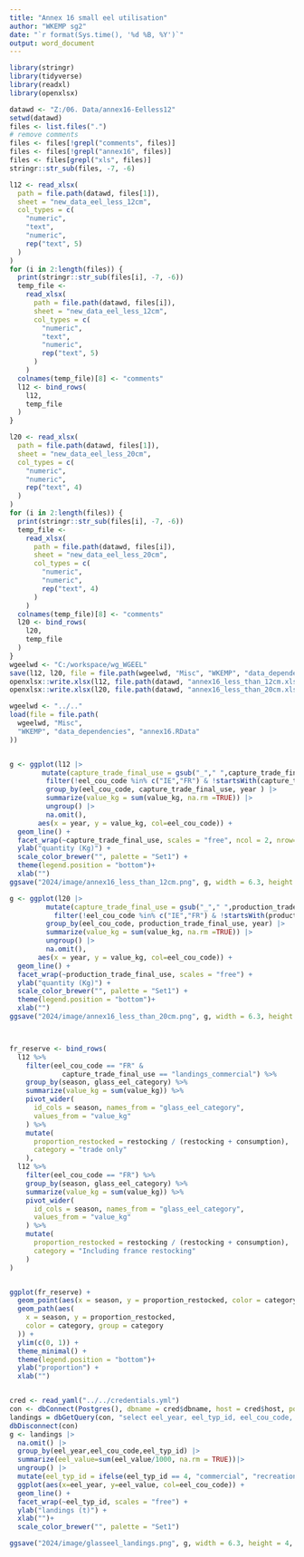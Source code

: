```yaml
---
title: "Annex 16 small eel utilisation"
author: "WKEMP sg2"
date: "`r format(Sys.time(), '%d %B, %Y')`"
output: word_document
---
```



```r
library(stringr)
library(tidyverse)
library(readxl)
library(openxlsx)
```
```r
datawd <- "Z:/06. Data/annex16-Eelless12"
setwd(datawd)
files <- list.files(".")
# remove comments
files <- files[!grepl("comments", files)]
files <- files[!grepl("annex16", files)]
files <- files[grepl("xls", files)]
stringr::str_sub(files, -7, -6)

l12 <- read_xlsx(
  path = file.path(datawd, files[1]),
  sheet = "new_data_eel_less_12cm",
  col_types = c(
    "numeric",
    "text",
    "numeric",
    rep("text", 5)
  )
)
for (i in 2:length(files)) {
  print(stringr::str_sub(files[i], -7, -6))
  temp_file <-
    read_xlsx(
      path = file.path(datawd, files[i]),
      sheet = "new_data_eel_less_12cm",
      col_types = c(
        "numeric",
        "text",
        "numeric",
        rep("text", 5)
      )
    )
  colnames(temp_file)[8] <- "comments"
  l12 <- bind_rows(
    l12,
    temp_file
  )
}

l20 <- read_xlsx(
  path = file.path(datawd, files[1]),
  sheet = "new_data_eel_less_20cm",
  col_types = c(
    "numeric",
    "numeric",
    rep("text", 4)
  )
)
for (i in 2:length(files)) {
  print(stringr::str_sub(files[i], -7, -6))
  temp_file <-
    read_xlsx(
      path = file.path(datawd, files[i]),
      sheet = "new_data_eel_less_20cm",
      col_types = c(
        "numeric",
        "numeric",
        rep("text", 4)
      )
    )
  colnames(temp_file)[8] <- "comments"
  l20 <- bind_rows(
    l20,
    temp_file
  )
}
wgeelwd <- "C:/workspace/wg_WGEEL"
save(l12, l20, file = file.path(wgeelwd, "Misc", "WKEMP", "data_dependencies", "annex16.RData"))
openxlsx::write.xlsx(l12, file.path(datawd, "annex16_less_than_12cm.xlsx"))
openxlsx::write.xlsx(l20, file.path(datawd, "annex16_less_than_20cm.xlsx"))
```


```r
wgeelwd <- "../.."
load(file = file.path(
  wgeelwd, "Misc",
  "WKEMP", "data_dependencies", "annex16.RData"
))


g <- ggplot(l12 |> 
        mutate(capture_trade_final_use = gsub("_"," ",capture_trade_final_use)) |>
         filter(!eel_cou_code %in% c("IE","FR") & !startsWith(capture_trade_final_use, "landings")) |>
         group_by(eel_cou_code, capture_trade_final_use, year ) |>
         summarize(value_kg = sum(value_kg, na.rm =TRUE)) |>
         ungroup() |>
         na.omit(),
       aes(x = year, y = value_kg, col=eel_cou_code)) +
  geom_line() +
  facet_wrap(~capture_trade_final_use, scales = "free", ncol = 2, nrow=3) +
  ylab("quantity (Kg)") +
  scale_color_brewer("", palette = "Set1") +
  theme(legend.position = "bottom")+
  xlab("")
ggsave("2024/image/annex16_less_than_12cm.png", g, width = 6.3, height = 6.3, units = "in", dpi = 300)

g <- ggplot(l20 |> 
         mutate(capture_trade_final_use = gsub("_"," ",production_trade_final_use)) |>
           filter(!eel_cou_code %in% c("IE","FR") & !startsWith(production_trade_final_use, "trade")) |>
         group_by(eel_cou_code, production_trade_final_use, year) |>
         summarize(value_kg = sum(value_kg, na.rm =TRUE)) |>
         ungroup() |>
         na.omit(),
       aes(x = year, y = value_kg, col=eel_cou_code)) +
  geom_line() +
  facet_wrap(~production_trade_final_use, scales = "free") +
  ylab("quantity (Kg)") +
  scale_color_brewer("", palette = "Set1") +
  theme(legend.position = "bottom")+
  xlab("")
ggsave("2024/image/annex16_less_than_20cm.png", g, width = 6.3, height = 4, units = "in", dpi = 300)



fr_reserve <- bind_rows(
  l12 %>%
    filter(eel_cou_code == "FR" &
             capture_trade_final_use == "landings_commercial") %>%
    group_by(season, glass_eel_category) %>%
    summarize(value_kg = sum(value_kg)) %>%
    pivot_wider(
      id_cols = season, names_from = "glass_eel_category",
      values_from = "value_kg"
    ) %>%
    mutate(
      proportion_restocked = restocking / (restocking + consumption),
      category = "trade only"
    ),
  l12 %>%
    filter(eel_cou_code == "FR") %>%
    group_by(season, glass_eel_category) %>%
    summarize(value_kg = sum(value_kg)) %>%
    pivot_wider(
      id_cols = season, names_from = "glass_eel_category",
      values_from = "value_kg"
    ) %>%
    mutate(
      proportion_restocked = restocking / (restocking + consumption),
      category = "Including france restocking"
    )
)


ggplot(fr_reserve) +
  geom_point(aes(x = season, y = proportion_restocked, color = category)) +
  geom_path(aes(
    x = season, y = proportion_restocked,
    color = category, group = category
  )) +
  ylim(c(0, 1)) +
  theme_minimal() +
  theme(legend.position = "bottom")+
  ylab("proportion") +
  xlab("")



```


```r
cred <- read_yaml("../../credentials.yml")
con <- dbConnect(Postgres(), dbname = cred$dbname, host = cred$host, port = cred$port, user = cred$user, password = cred$password)
landings = dbGetQuery(con, "select eel_year, eel_typ_id, eel_cou_code, eel_value from datawg.t_eelstock_eel where eel_typ_id in (4,6) and eel_qal_id in (1,2,4) and eel_year >=2007 and eel_lfs_code='G'")
dbDisconnect(con)
g <- landings |>
  na.omit() |>
  group_by(eel_year,eel_cou_code,eel_typ_id) |>
  summarize(eel_value=sum(eel_value/1000, na.rm = TRUE))|>
  ungroup() |>
  mutate(eel_typ_id = ifelse(eel_typ_id == 4, "commercial", "recreational")) |>
  ggplot(aes(x=eel_year, y=eel_value, col=eel_cou_code)) +
  geom_line() +
  facet_wrap(~eel_typ_id, scales = "free") +
  ylab("landings (t)") +
  xlab("")+
  scale_color_brewer("", palette = "Set1") 

ggsave("2024/image/glasseel_landings.png", g, width = 6.3, height = 4, units = "in", dpi = 300)


```
